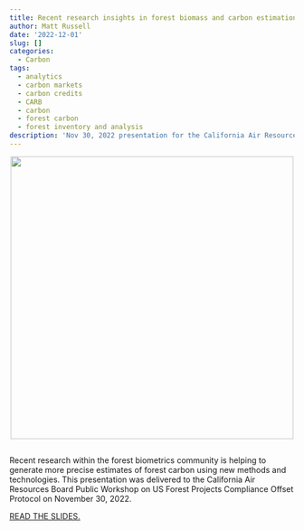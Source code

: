 ```yaml
---
title: Recent research insights in forest biomass and carbon estimation
author: Matt Russell
date: '2022-12-01'
slug: []
categories:
  - Carbon
tags:
  - analytics
  - carbon markets
  - carbon credits
  - CARB
  - carbon
  - forest carbon
  - forest inventory and analysis
description: 'Nov 30, 2022 presentation for the California Air Resources Board'
---
```


<center>

![](titleslide.png){width=500px}
</center>

##

Recent research within the forest biometrics community is helping to generate more precise estimates of forest carbon using new methods and technologies. This presentation was delivered to the California Air Resources Board Public Workshop on US Forest Projects Compliance Offset Protocol on November 30, 2022.

[READ THE SLIDES.](https://docs.google.com/presentation/d/1j58n-xS3HudJ0FezbSnFk4AHLWcmlpySbapKPqFOax4/edit?usp=sharing)